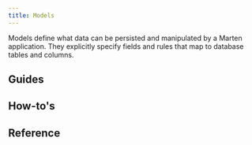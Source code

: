 ```yaml
---
title: Models
---
```



Models define what data can be persisted and manipulated by a Marten application. They explicitly specify fields and rules that map to database tables and columns.

## Guides

<div className="row">
  <article key="introduction" className="col col--6">
    <DocCard item={{type: "link", href: "./models/introduction", label: "Introduction", docId: "models/introduction" }} />
  </article>
  <article key="queries" className="col col--6">
    <DocCard item={{type: "link", href: "./models/queries", label: "Queries", docId: "models/queries" }} />
  </article>
  <article key="validations" className="col col--6">
    <DocCard item={{type: "link", href: "./models/validations", label: "Validations", docId: "models/validations" }} />
  </article>
  <article key="callbacks" className="col col--6">
    <DocCard item={{type: "link", href: "./models/callbacks", label: "Callbacks", docId: "models/callbacks" }} />
  </article>
  <article key="migrations" className="col col--6">
    <DocCard item={{type: "link", href: "./models/migrations", label: "Migrations", docId: "models/migrations" }} />
  </article>
</div>

## How-to's

<div className="row">
  <article key="create-custom-model-fields" className="col col--6">
    <DocCard item={{type: "link", href: "./how-to/create-custom-model-fields", label: "Create custom model fields", docId: "models/how-to/create-custom-model-fields" }} />
  </article>
</div>

## Reference

<div className="row">
  <article key="fields" className="col col--6">
    <DocCard item={{type: "link", href: "./models/reference/fields", label: "Model fields", docId: "models/reference/fields" }} />
  </article>
</div>
